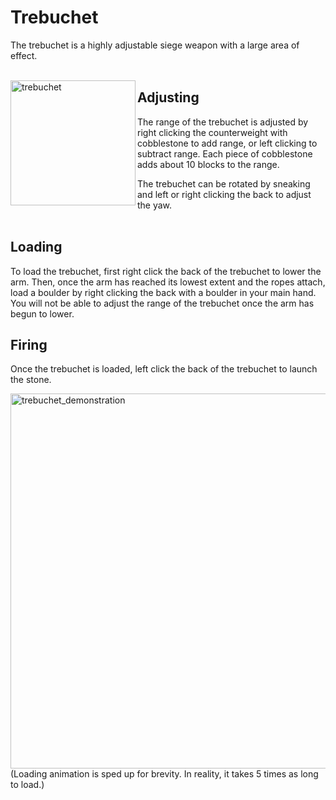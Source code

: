 # Trebuchet
The trebuchet is a highly adjustable siege weapon with a large area of effect.
<br></br>
<div class="box">
    <img 
    src="/trebuchet.png"
    align="left"
    alt="trebuchet"
    width="200"
    />
</div>



## Adjusting

The range of the trebuchet is adjusted by right clicking the counterweight with cobblestone to add range, or left clicking to subtract range. Each piece of cobblestone adds about 10 blocks to the range.

The trebuchet can be rotated by sneaking and left or right clicking the back to adjust the yaw.
<br></br>

## Loading

To load the trebuchet, first right click the back of the trebuchet to lower the arm. Then, once the arm has reached its lowest extent and the ropes attach, load a boulder by right clicking the back with a boulder in your main hand. You will not be able to adjust the range of the trebuchet once the arm has begun to lower.

## Firing
Once the trebuchet is loaded, left click the back of the trebuchet to launch the stone.

<div class="box">
    <img 
    src="/trebuchet_demonstration.gif"
    alt="trebuchet_demonstration"
    width="600"
    />
</div>
(Loading animation is sped up for brevity. In reality, it takes 5 times as long to load.)